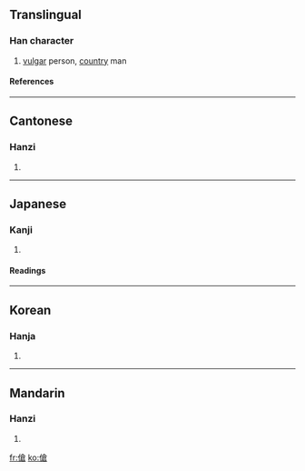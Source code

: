 {{see|伧}}

==Translingual==
===Han character===
{{Han char|rad=人|as=10|sn=12|four=2826<sub>7</sub>|canj=人人戈口 (OOIR)}}
# [[vulgar]] person, [[country]] man

<!-- what about [[bumpkin]] or [[hick]]? -->
====References====
{{Han ref|kx=0113.180|dkj=00964|dj=0241.080|hdz=10204.020|uh=5096|ud=20630|bh=B3C9|bd=46025}}
----
==Cantonese==
===Hanzi===
{{yue-hanzi|jyut=|y=chaang4, chong1}}
# {{defn|Cantonese}}
----
==Japanese==
===Kanji===
{{ja-kanji|grade=|rs=人10}}
# {{defn|Japanese}} 
====Readings====
{{ja-readings|on=[[そう]] (sō), [[しょう]] (shō)|kun=[[いやしい]] (iyashii), [[いやしいもの]] (iyashiimono), [[いなかもの]] (inakamono)}}
----
==Korean==
===Hanja===
{{ko-hanja|hangeul=[[창]]|rv=chang|mr=ch'ang}}
# {{defn|Korean}}
----
==Mandarin==
===Hanzi===
{{cmn-hanzi|sim=伧|pin=[[cāng]] (cang1)|wg=ts'ang<sup>1</sup>}}
# {{defn|Mandarin}}

[[fr:傖]]
[[ko:傖]]